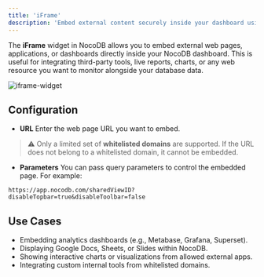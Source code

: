 ```yaml
---
title: 'iFrame'
description: 'Embed external content securely inside your dashboard using the iFrame widget'
---
```


The **iFrame** widget in NocoDB allows you to embed external web pages, applications, or dashboards directly inside your NocoDB dashboard. This is useful for integrating third-party tools, live reports, charts, or any web resource you want to monitor alongside your database data.

![iframe-widget](/img/v2/dashboards/widget-iframe.png)


## Configuration

- **URL**
Enter the web page URL you want to embed.
> ⚠️ Only a limited set of **whitelisted domains** are supported. If the URL does not belong to a whitelisted domain, it cannot be embedded.

- **Parameters**
You can pass query parameters to control the embedded page. For example:
```
https://app.nocodb.com/sharedViewID?disableTopbar=true&disableToolbar=false
```

## Use Cases

- Embedding analytics dashboards (e.g., Metabase, Grafana, Superset).
- Displaying Google Docs, Sheets, or Slides within NocoDB.
- Showing interactive charts or visualizations from allowed external apps.
- Integrating custom internal tools from whitelisted domains.

